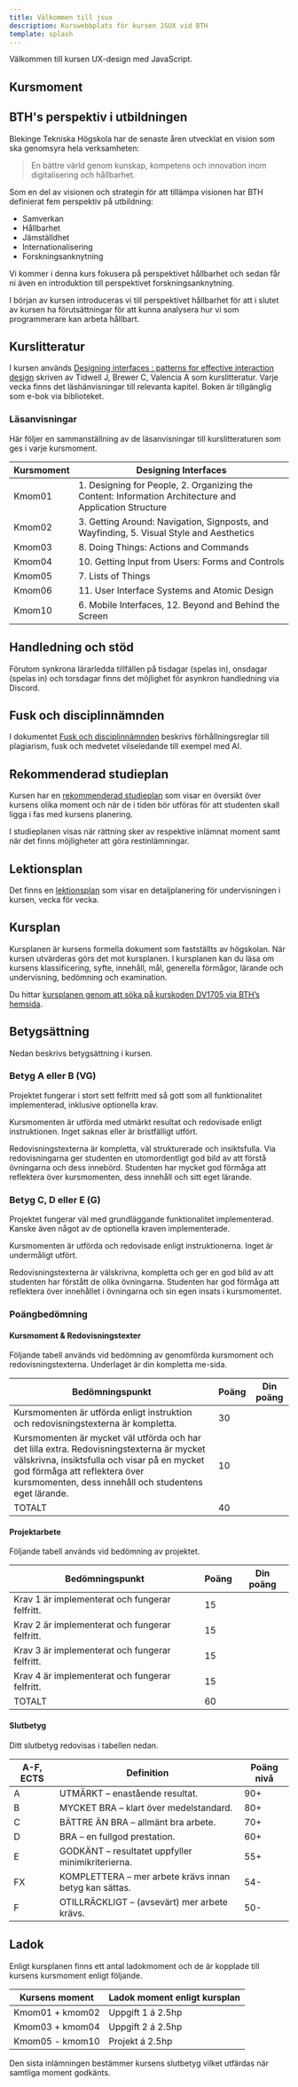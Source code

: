 ```yaml
---
title: Välkommen till jsux
description: Kurswebbplats för kursen JSUX vid BTH
template: splash
---
```




Välkommen till kursen UX-design med JavaScript.

## Kursmoment

<CardGrid>

<LinkCard
  title="kmom01 - kom igång"
  href="/kmom/kmom01"
  description="Vi startar igång kursen genom att skapa en passande förstasida för vår webbshop."
/>

<LinkCard
  title="kmom02 - färg och typografi"
  href="/kmom/kmom02"
  description="Vi tar en titt på hur vi kan skapa ett tema kopplat till den känsla vi vill skapa."
/>

<LinkCard
  title="kmom03 - interaktivitet"
  href="/kmom/kmom03"
  description="Vi använder JavaScript för att skapa en varukorg och piffa till lite."
/>

<LinkCard
  title="kmom04 - formulär"
  href="/kmom/kmom04"
  description="Vi bygger ut webbshoppen med orderhantering."
/>

<LinkCard
  title="kmom05 - webbkomponenter"
  href="/kmom/kmom05"
  description="Vi tittar på olika sätt att strukturera upp vår CSS och JavaScript för återvinning."
/>

<LinkCard
  title="kmom06 - AI"
  href="/kmom/kmom06"
  description="Hur kan vi använda AI för att förbättra användarupplevelsen?"
/>

</CardGrid>

<LinkCard
  title="kmom10 - projekt"
  href="/kmom/kmom06"
  description="Vi knyter ihop säcken och implementerar nya features i vår webbshop."
/>


## BTH's perspektiv i utbildningen

Blekinge Tekniska Högskola har de senaste åren utvecklat en vision som ska genomsyra hela verksamheten:

> En bättre värld genom kunskap, kompetens och innovation inom digitalisering och hållbarhet.

Som en del av visionen och strategin för att tillämpa visionen har BTH definierat fem perspektiv på utbildning:

* Samverkan​
* Hållbarhet
* Jämställdhet
* Internationalisering
* Forskningsanknytning

Vi kommer i denna kurs fokusera på perspektivet hållbarhet och sedan får ni även en introduktion till perspektivet forskningsanknytning.

I början av kursen introduceras vi till perspektivet hållbarhet för att i slutet av kursen ha förutsättningar för att kunna analysera hur vi som programmerare kan arbeta hållbart.



## Kurslitteratur

I kursen används [Designing interfaces : patterns for effective interaction design](https://go.exlibris.link/zrLb9rwc) skriven av Tidwell J, Brewer C, Valencia A som kurslitteratur. Varje vecka finns det läshänvisningar till relevanta kapitel. Boken är tillgänglig som e-bok via biblioteket.



### Läsanvisningar

Här följer en sammanställning av de läsanvisningar till kurslitteraturen som ges i varje kursmoment.

| Kursmoment | Designing Interfaces   |
|------------|------------------------|
| Kmom01     | 1. Designing for People, 2. Organizing the Content: Information Architecture and Application Structure |
| Kmom02     | 3. Getting Around: Navigation, Signposts, and Wayfinding, 5. Visual Style and Aesthetics |
| Kmom03     | 8. Doing Things: Actions and Commands |
| Kmom04     | 10. Getting Input from Users: Forms and Controls |
| Kmom05     | 7. Lists of Things |
| Kmom06     | 11. User Interface Systems and Atomic Design |
| Kmom10     | 6. Mobile Interfaces, 12. Beyond and Behind the Screen |



## Handledning och stöd

Förutom synkrona lärarledda tillfällen på tisdagar (spelas in), onsdagar (spelas in) och torsdagar finns det möjlighet för asynkron handledning via Discord.


## Fusk och disciplinnämnden

I dokumentet [Fusk och disciplinnämnden](kunskap/fusk_och_disciplin) beskrivs förhållningsreglar till plagiarism, fusk och medvetet vilseledande till exempel med AI.

## Rekommenderad studieplan

Kursen har en [rekommenderad studieplan](https://docs.google.com/spreadsheets/d/1xysWPR80ve_rkjeIDck0ZeVO6a8mo_9HqBoxxHgEsJ8/edit?usp=sharing) som visar en översikt över kursens olika moment och när de i tiden bör utföras för att studenten skall ligga i fas med kursens planering.

I studieplanen visas när rättning sker av respektive inlämnat moment samt när det finns möjligheter att göra restinlämningar.



## Lektionsplan

Det finns en [lektionsplan](https://docs.google.com/spreadsheets/d/1rb8i71ChsvgeM7a6i2vEyCUWzN_c00dJJVKvb4ejaU0/edit?usp=sharing) som visar en detaljplanering för undervisningen i kursen, vecka för vecka.



## Kursplan

Kursplanen är kursens formella dokument som fastställts av högskolan. När kursen utvärderas görs det mot kursplanen. I kursplanen kan du läsa om kursens klassificering, syfte, innehåll, mål, generella förmågor, lärande och undervisning, bedömning och examination.

Du hittar [kursplanen genom att söka på kurskoden DV1705 via BTH’s hemsida](https://plan.bth.se/courses/DV1705).



## Betygsättning

Nedan beskrivs betygsättning i kursen.


### Betyg A eller B (VG)

Projektet fungerar i stort sett felfritt med så gott som all funktionalitet implementerad, inklusive optionella krav.

Kursmomenten är utförda med utmärkt resultat och redovisade enligt instruktionen. Inget saknas eller är bristfälligt utfört.

Redovisningstexterna är kompletta, väl strukturerade och insiktsfulla. Via redovisningarna ger studenten en utomordentligt god bild av att förstå övningarna och dess innebörd. Studenten har mycket god förmåga att reflektera över kursmomenten, dess innehåll och sitt eget lärande.



### Betyg C, D eller E (G)

Projektet fungerar väl med grundläggande funktionalitet implementerad. Kanske även något av de optionella kraven implementerade.

Kursmomenten är utförda och redovisade enligt instruktionerna. Inget är undermåligt utfört.

Redovisningstexterna är välskrivna, kompletta och ger en god bild av att studenten har förstått de olika övningarna. Studenten har god förmåga att reflektera över innehållet i övningarna och sin egen insats i kursmomentet.



### Poängbedömning

#### Kursmoment & Redovisningstexter

Följande tabell används vid bedömning av genomförda kursmoment och redovisningstexterna. Underlaget är din kompletta me-sida.

| Bedömningspunkt | Poäng | Din poäng |
|-----------------|-------|-----------|
| Kursmomenten är utförda enligt instruktion och redovisningstexterna är kompletta. | 30 | |	
| Kursmomenten är mycket väl utförda och har det lilla extra. Redovisningstexterna är mycket välskrivna, insiktsfulla och visar på en mycket god förmåga att reflektera över kursmomenten, dess innehåll och studentens eget lärande. | 10 | |	
| TOTALT | 40 | |	



#### Projektarbete

Följande tabell används vid bedömning av projektet.

| Bedömningspunkt | Poäng | Din poäng |
|-----------------|-------|-----------|
| Krav 1 är implementerat och fungerar felfritt. | 15 | |
| Krav 2 är implementerat och fungerar felfritt. | 15 | |
| Krav 3 är implementerat och fungerar felfritt. | 15 | |
| Krav 4 är implementerat och fungerar felfritt. | 15 | |
| TOTALT | 60 | |



#### Slutbetyg

Ditt slutbetyg redovisas i tabellen nedan.

| A-F, ECTS | Definition | Poäng nivå |
|------|------------|------------|
| A | UTMÄRKT – enastående resultat. | 90+ |
| B | MYCKET BRA – klart över medelstandard. | 80+ | 
| C | BÄTTRE ÄN BRA – allmänt bra arbete. | 70+ | 
| D | BRA – en fullgod prestation. | 60+ | 
| E | GODKÄNT – resultatet uppfyller minimikriterierna. | 55+ | 
| FX | KOMPLETTERA – mer arbete krävs innan betyg kan sättas. | 54- | 
| F | OTILLRÄCKLIGT – (avsevärt) mer arbete krävs. | 50- | 


## Ladok

Enligt kursplanen finns ett antal ladokmoment och de är kopplade till kursens kursmoment enligt följande.

| Kursens moment  | Ladok moment enligt kursplan  |
|-----------------|-------------------------------|
| Kmom01 + kmom02 | Uppgift 1 á 2.5hp             |
| Kmom03 + kmom04 | Uppgift 2 á 2.5hp             |
| Kmom05 - kmom10 | Projekt á 2.5hp               |

Den sista inlämningen bestämmer kursens slutbetyg vilket utfärdas när samtliga moment godkänts.


